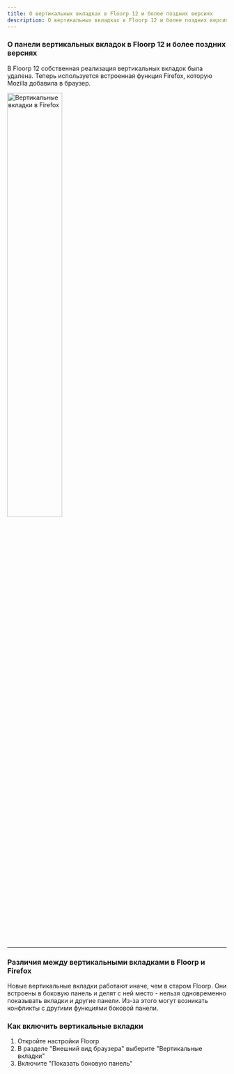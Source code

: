 ```yaml
---
title: О вертикальных вкладках в Floorp 12 и более поздних версиях
description: О вертикальных вкладках в Floorp 12 и более поздних версиях
---
```



### О панели вертикальных вкладок в Floorp 12 и более поздних версиях

В Floorp 12 собственная реализация вертикальных вкладок была удалена. Теперь используется встроенная функция Firefox, которую Mozilla добавила в браузер.

<img src={VerticalTab} width="50%" alt="Вертикальные вкладки в Firefox"/>

<hr />

### Различия между вертикальными вкладками в Floorp и Firefox

Новые вертикальные вкладки работают иначе, чем в старом Floorp. Они встроены в боковую панель и делят с ней место - нельзя одновременно показывать вкладки и другие панели.
Из-за этого могут возникать конфликты с другими функциями боковой панели.

### Как включить вертикальные вкладки 
1. Откройте настройки Floorp
2. В разделе "Внешний вид браузера" выберите "Вертикальные вкладки"
3. Включите "Показать боковую панель"

<Support />
